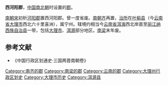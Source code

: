 '''西河阳郡'''，[[中国|中国]][[南北朝|南北朝]]时设置的[[郡|郡]]。

[[南朝宋|南朝宋]]初析[[河阳郡|河阳郡]]置西河阳郡。曾一度省废。[[齐_(南朝)|南朝齐]]再置，[[治所|治所]]在[[叶榆县|叶榆县]]（今[[云南省|云南省]][[大理市|大理市]]西北六十里喜洲），属宁州。辖境约相当今[[云南省|云南省]][[洱海|洱海]]西北岸直至[[丽江纳西族自治县|丽江纳西族自治县]]一带，包括[[大理市|大理市]]、[[洱源县|洱源]]部分地区。[[梁_(南朝)|南梁]]末年废。 
==参考文献==
*《中国行政区划通史·三国两晋南朝卷》
{{南朝行政区划小作品}}
{{DEFAULTSORT:X}}
[[Category:南齐的郡|Category:南齐的郡]] 
[[Category:南梁的郡|Category:南梁的郡]]
[[Category:云南的郡|Category:云南的郡]]
[[Category:大理州行政区划史|Category:大理州行政区划史]]
[[Category:大理市历史|Category:大理市历史]]
[[Category:洱源县|Category:洱源县]]
